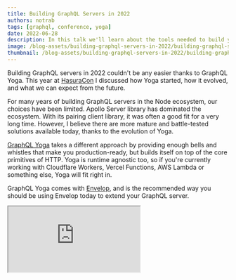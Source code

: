 ```yaml
---
title: Building GraphQL Servers in 2022
authors: notrab
tags: [graphql, conference, yoga]
date: 2022-06-28
description: In this talk we'll learn about the tools needed to build your own GraphQL server from scratch using GraphQL Yoga.
image: /blog-assets/building-graphql-servers-in-2022/building-graphql-servers-in-2022.png
thumbnail: /blog-assets/building-graphql-servers-in-2022/building-graphql-servers-in-2022-thumbnail.png
---
```



<Article />

Building GraphQL servers in 2022 couldn't be any easier thanks to GraphQL Yoga. This year at [HasuraCon](https://hasura.io/events/hasura-con-2022/building-graphql-servers-in-2022-overview-of-the-bestnew-tools-you-should-add-to-your-toolbelt) I discussed how Yoga started, how it evolved, and what we can expect from the future.

For many years of building GraphQL servers in the Node ecosystem, our choices have been limited. Apollo Server library has dominated the ecosystem. With its pairing client library, it was often a good fit for a very long time. However, I believe there are more mature and battle-tested solutions available today, thanks to the evolution of Yoga.

[GraphQL Yoga](https://graphql-yoga.com) takes a different approach by providing enough bells and whistles that make you production-ready, but builds itself on top of the core primitives of HTTP. Yoga is runtime agnostic too, so if you're currently working with Cloudflare Workers, Vercel Functions, AWS Lambda or something else, Yoga will fit right in.

GraphQL Yoga comes with [Envelop](https://envelop.dev), and is the recommended way you should be using Envelop today to extend your GraphQL server.

<iframe src="https://youtube.com/embed/XnmB1-2i8mI" />

If you haven't used Yoga before, this is how easy it is to create a production-ready GraphQL server:

```ts
import { createServer } from '@graphql-yoga/node'

const server = createServer({
  schema: {
    typeDefs: /* GraphQL */ `
      type Query {
        hello: String
      }
    `,
    resolvers: {
      Query: {
        hello: () => 'Hello from Yoga!'
      }
    }
  }
})

server.start()
```

If you are interested in following along with me to build a server, add plugins and more, you can watch the recording of the workshop:

<iframe src="https://youtube.com/embed/zS-1SizRPnU" />

Hopefully you find this talk interesting, and you learn more about building GraphQL severs with Yoga!
